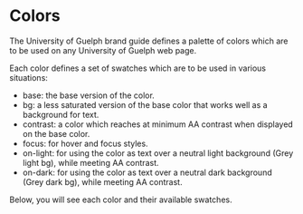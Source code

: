 
<Meta title="Colors" />

# Colors

The University of Guelph brand guide defines a palette of colors which are to be used on any University of Guelph web
page.

Each color defines a set of swatches which are to be used in various situations:

- base: the base version of the color.
- bg: a less saturated version of the base color that works well as a background for text.
- contrast: a color which reaches at minimum AA contrast when displayed on the base color.
- focus: for hover and focus styles.
- on-light: for using the color as text over a neutral light background (Grey light bg), while meeting AA contrast.
- on-dark: for using the color as text over a neutral dark background (Grey dark bg), while meeting AA contrast.

Below, you will see each color and their available swatches.

<ColorGrid />
